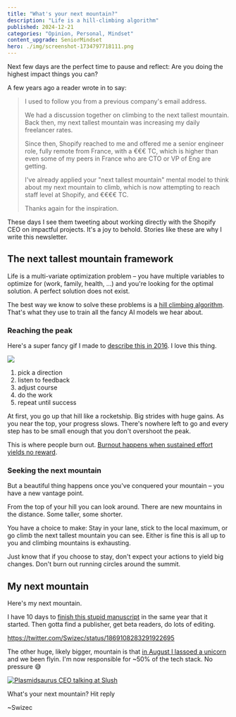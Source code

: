 ```yaml
---
title: "What's your next mountain?"
description: "Life is a hill-climbing algorithm"
published: 2024-12-21
categories: "Opinion, Personal, Mindset"
content_upgrade: SeniorMindset
hero: ./img/screenshot-1734797718111.png
---
```


Next few days are the perfect time to pause and reflect: Are you doing the highest impact things you can?

A few years ago a reader wrote in to say:

> I used to follow you from a previous company's email address.
>
> We had a discussion together on climbing to the next tallest mountain. Back then, my next tallest mountain was increasing my daily freelancer rates.
>
> Since then, Shopify reached to me and offered me a senior engineer role, fully remote from France, with a €€€ TC, which is higher than even some of my peers in France who are CTO or VP of Eng are getting.
>
> I've already applied your "next tallest mountain" mental model to think about my next mountain to climb, which is now attempting to reach staff level at Shopify, and €€€€ TC.
>
> Thanks again for the inspiration.

These days I see them tweeting about working directly with the Shopify CEO on impactful projects. It's a joy to behold. Stories like these are why I write this newsletter.

## The next tallest mountain framework

Life is a multi-variate optimization problem – you have multiple variables to optimize for (work, family, health, ...) and you're looking for the optimal solution. A perfect solution does not exist.

The best way we know to solve these problems is a [hill climbing algorithm](https://en.wikipedia.org/wiki/Hill_climbing). That's what they use to train all the fancy AI models we hear about.

### Reaching the peak

Here's a super fancy gif I made to [describe this in 2016](https://swizec.com/blog/these-19-words-are-the-only-selfhelp-and-business-advice-you-need/). I love this thing.

[![](https://swizec.com/wp-content/uploads/2016/11/giphy-2.gif)](https://swizec.com/blog/these-19-words-are-the-only-selfhelp-and-business-advice-you-need/)

1. pick a direction
2. listen to feedback
3. adjust course
4. do the work
5. repeat until success

At first, you go up that hill like a rocketship. Big strides with huge gains. As you near the top, your progress slows. There's nowhere left to go and every step has to be small enough that you don't overshoot the peak.

This is where people burn out. [Burnout happens when sustained effort yields no reward](https://swizec.com/blog/deep-work-december/).

### Seeking the next mountain

But a beautiful thing happens once you've conquered your mountain – you have a new vantage point.

From the top of your hill you can look around. There are new mountains in the distance. Some taller, some shorter.

You have a choice to make: Stay in your lane, stick to the local maximum, or go climb the next tallest mountain you can see. Either is fine this is all up to you and climbing mountains is exhausting.

Just know that if you choose to stay, don't expect your actions to yield big changes. Don't burn out running circles around the summit.

## My next mountain

Here's my next mountain.

I have 10 days to [finish this stupid manuscript](https://swizec.com/blog/can-i-get-your-opinion/) in the same year that it started. Then gotta find a publisher, get beta readers, do lots of editing.

https://twitter.com/Swizec/status/1869108283291922695

The other huge, likely bigger, mountain is that [in August I lassoed a unicorn](https://swizec.com/blog/some-personal-news/) and we been flyin. I'm now responsible for ~50% of the tech stack. No pressure 😅

[![Plasmidsaurus CEO talking at Slush](./img/Plasmidsaurus-CEO-talking-at-Slush-c0g6j2.png)](https://www.youtube.com/watch?v=BAzt7YMqSnw)

What's your next mountain? Hit reply

\~Swizec
